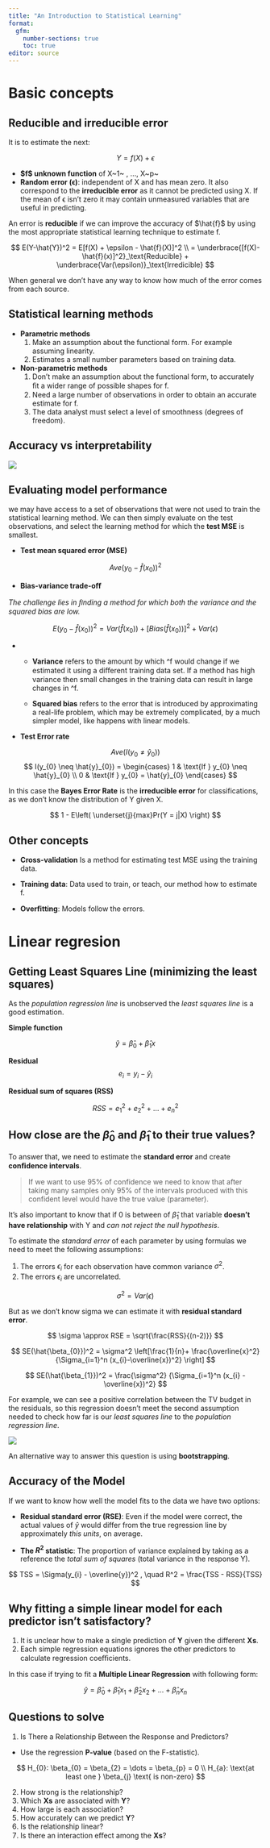 ```yaml
---
title: "An Introduction to Statistical Learning"
format:
  gfm:
    number-sections: true
    toc: true
editor: source
---
```


# Basic concepts

## Reducible and irreducible error

It is to estimate the next:

$$
Y = f(X) + \epsilon
$$

-   **\$f\$ unknown function** of X\~1\~ , ..., X\~p\~
-   **Random error (ϵ)**: independent of X and has mean zero. It also correspond to the **irreducible error** as it cannot be predicted using X. If the mean of ϵ isn't zero it may contain unmeasured variables that are useful in predicting.

An error is **reducible** if we can improve the accuracy of \$\\hat{f}\$ by using the most appropriate statistical learning technique to estimate f.

$$
E(Y-\hat{Y})^2 = E[f(X) + \epsilon - \hat{f}(X)]^2 \\
= \underbrace{[f(X)- \hat{f}(x)]^2}_\text{Reducible} + 
  \underbrace{Var(\epsilon)}_\text{Irredicible}
$$

When general we don't have any way to know how much of the error comes from each source.

## Statistical learning methods

-   **Parametric methods**
    1.  Make an assumption about the functional form. For example assuming linearity.
    2.  Estimates a small number parameters based on training data.
-   **Non-parametric methods**
    1.  Don't make an assumption about the functional form, to accurately ﬁt a wider range of possible shapes for f.
    2.  Need a large number of observations in order to obtain an accurate estimate for f.
    3.  The data analyst must select a level of smoothness (degrees of freedom).

## Accuracy vs interpretability

![](img/01-accuracy-vs-interpretability.png){fig-align="center"}

## Evaluating model performance

we may have access to a set of observations that were not used to train the statistical learning method. We can then simply evaluate on the test observations, and select the learning method for which the **test MSE** is smallest.

-   **Test mean squared error (MSE)**

$$
Ave(y_{0}-\hat{f}(x_{0}))^2
$$

-   **Bias-variance trade-oﬀ**

*The challenge lies in ﬁnding a method for which both the variance and the squared bias are low.*

$$
E(y_{0} - \hat{f}(x_{0}))^2 = 
Var(\hat{f}(x_{0})) + 
[Bias(\hat{f}(x_{0}))]^2 + 
Var(\epsilon)
$$

-   

    -   **Variance** refers to the amount by which ^f would change if we estimated it using a diﬀerent training data set. If a method has high variance then small changes in the training data can result in large changes in ^f.

    -   **Squared bias** refers to the error that is introduced by approximating a real-life problem, which may be extremely complicated, by a much simpler model, like happens with linear models.

-   **Test Error rate**

$$
    Ave(I(y_{0} \neq \hat{y}_{0}))
$$ 
$$
     I(y_{0} \neq \hat{y}_{0}) = 
    \begin{cases}
    1 & \text{If } 
    y_{0} \neq \hat{y}_{0} \\
    0 & \text{If } y_{0} = \hat{y}_{0}
    \end{cases}
$$

In this case the **Bayes Error Rate** is the **irreducible error** for classifications, as we don't know the distribution of Y given X.

$$
1 - 
E\left( 
\underset{j}{max}Pr(Y = j|X)
\right)
$$

## Other concepts

-   **Cross-validation** Is a method for estimating test MSE using the training data.

-   **Training data**: Data used to train, or teach, our method how to estimate f.

-   **Overﬁtting**: Models follow the errors.


# Linear regresion


## Getting Least Squares Line (minimizing the least squares)

As the *population regression line* is unobserved the *least squares line* is a good estimation.

**Simple function**

$$
\hat{y} = \hat{\beta}_{0} + \hat{\beta}_{1} x
$$

**Residual**
$$
e_{i} = y_{i} - \hat{y}_{i}
$$

**Residual sum of squares (RSS)**

$$
RSS = e_{1}^2 + e_{2}^2 + \dots + e_{n}^2
$$

## How close are the $\hat{\beta}_{0}$ and $\hat{\beta}_{1}$ to their true values?

To answer that, we need to estimate the **standard error** and create **conﬁdence intervals**.

> If we want to use 95% of confidence we need to know that after taking many samples only 95% of the intervals produced with this confident level would have the true value (parameter).

It's also important to know that if 0 is between of $\hat{\beta}_{1}$ that variable **doesn't have relationship** with Y and *can not reject the null hypothesis*.

To estimate the *standard error* of each parameter by using formulas we need to meet the following assumptions:

1. The errors $\epsilon_{i}$ for each observation have common variance $\sigma^2$.
2. The errors $\epsilon_{i}$ are uncorrelated.

$$
\sigma^2 = Var(\epsilon)
$$

But as we don't know sigma we can estimate it with **residual standard error**.

$$
\sigma \approx RSE = \sqrt{\frac{RSS}{(n-2)}}
$$

$$
SE(\hat{\beta_{0}})^2 = \sigma^2 
                       \left[\frac{1}{n}+
                             \frac{\overline{x}^2}
                                  {\Sigma_{i=1}^n (x_{i}-\overline{x})^2} 
                       \right]
$$


$$
SE(\hat{\beta_{1}})^2 = \frac{\sigma^2}
                             {\Sigma_{i=1}^n (x_{i} - \overline{x})^2}
$$

For example, we can see a positive correlation between the TV budget in the residuals, so this regression doesn't meet the second assumption needed to check how far is our *least squares line* to the *population regression line*.

![](img/02-residuals-sales-tv.png){fig-align="center"}

An alternative way to answer this question is using **bootstrapping**.


## Accuracy of the Model

If we want to know how well the model fits to the data we have two options:

- **Residual standard error (RSE)**: Even if the model were correct, the actual values of $\hat{y}$ would differ from the true regression line by approximately *this units*, on average.

- **The $R^2$ statistic**: The proportion of variance explained by taking as a reference the *total sum of squares* (total variance in the response Y).

$$
TSS = \Sigma(y_{i} - \overline{y})^2 , \quad R^2 = \frac{TSS - RSS}{TSS}
$$

## Why fitting a simple linear model for each predictor isn't satisfactory?

1. It is unclear how to make a single prediction of **Y** given the different **Xs**.
2. Each simple regression equations ignores the other predictors to calculate regression coeﬃcients.

In this case if trying to fit a **Multiple Linear Regression** with following form:

$$
\hat{y} = \hat{\beta}_{0} + \hat{\beta}_{1} x_{1} + \hat{\beta}_{2} x_{2} +
          \dots + \hat{\beta}_{n} x_{n}
$$

## Questions to solve

1. Is There a Relationship Between the Response and Predictors?
  - Use the regression **P-value** (based on the F-statistic).
  
$$
H_{0}: \beta_{0} = \beta_{2} = \dots = \beta_{p} = 0 \\
H_{a}: \text{at least one } \beta_{j} \text{ is non-zero}
$$

  
2. How strong is the relationship?
3. Which **Xs** are associated with **Y**?
4. How large is each association?
5. How accurately can we predict **Y**?
6. Is the relationship linear?
7. Is there an interaction eﬀect among the **Xs**?
